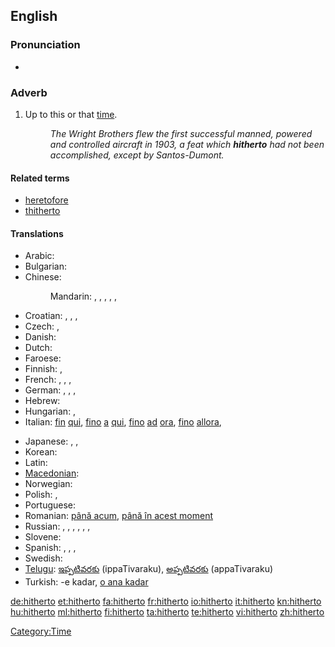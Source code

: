 ==English==

===Pronunciation===
* {{audio|en-us-hitherto.ogg|Audio (US)}}

===Adverb===
{{en-adv|-}}

# {{formal|or|legal}} Up to this or that [[time]]. <!--(used frequently in [[legal]] papers).-->
#: ''The Wright Brothers flew the first successful manned, powered and controlled aircraft in 1903, a feat which '''hitherto''' had not been accomplished, except by Santos-Dumont.''

====Related terms====
* [[heretofore]]
* [[thitherto]]

====Translations====
{{trans-top|up to this time}}
* Arabic: {{t|ar|حتى الآن|tr=Hattaa -l-'aana}}
* Bulgarian: {{t|bg|досега|tr=dosegá}}
* Chinese:
*: Mandarin: {{t|cmn|到目前為止|sc=Hani}},  {{t|cmn|到目前为止|tr=dào mùqián wéizhǐ|sc=Hani}},  {{t|cmn|迄今|tr=qìjīn|sc=Hani}},  {{t|cmn|迄今為止|sc=Hani}},  {{t|cmn|迄今为止|tr=qìjīn wéizhǐ|sc=Hani}},  {{t-|cmn|至今|tr=zhìjīn|sc=Hani}}
* Croatian: {{t+|hr|dosad|alt=dòsad}}, {{t-|hr|dosada|alt=dòsada}}, {{t-|hr|dotad|alt=dòtad}}, {{t|hr|dotada|alt=dòtada}}
* Czech: {{t|cs|doposud}}, {{t|cs|až dosud}}
* Danish: {{t|da|hidtil}}
* Dutch: {{t|nl|tot hiertoe}}
* Faroese: {{t-|fo|higartil|xs=Faroese}}
* Finnish: {{t-|fi|tähän mennessä}}, {{t|fi|siihen mennessä}}
* French: {{t+|fr|jusqu'ici}}, {{t+|fr|jusqu'alors}}, {{t|fr|jusqu'à maintenant}},  {{t|fr|jusqu'à présent}}
* German: {{t|de|bis dahin}}, {{t|de|bis dato}}, {{t+|de|bislang}},  {{t+|de|bisher}}
* Hebrew: {{t|he|עד כה}}
* Hungarian: {{t+|hu|eddig}},  {{t+|hu|addig}}
* Italian: [[fin]] [[qui]], [[fino]] [[a]] [[qui]], [[fino]] [[ad]] [[ora]], [[fino]] [[allora]],  {{t+|it|finora}}
{{trans-mid}}
* Japanese: {{t-|ja|今まで|tr=いままで, ima-made}},  {{t-|ja|これまで|tr=kore-made}},  {{t|ja|これまでのところ|tr=kore-made-no tokoro}}
* Korean: {{t|ko|여태|tr=yeotae|sc=Hang}}
* Latin: {{t+|la|adhuc|alt=adhūc}}
* [[Macedonian]]: {{t|mk|досега|tr=dósega}}
* Norwegian: {{t|no|hittil}}
* Polish: {{t|pl|dotychczas}}, {{t-|pl|dotąd}}
* Portuguese: {{t|pt|até então}}
* Romanian: [[până acum]], [[până în acest moment]]
* Russian: {{t|ru|пока что|tr=poká čto}} {{qualifier|read: poká što}},  {{t|ru|до сих пор|tr=do sih pór}},  {{t+|ru|пока|tr=poká}},  {{t|ru|на данный момент|tr=na dánnyj momént}},  {{t|ru|на настоящий момент|tr=na nastojáščij momént}}, {{t+|ru|доныне|tr=donýne}}, {{t+|ru|прежде|tr=préžde}}
* Slovene: {{t|sl|do zdaj}}
* Spanish: {{t|es|hasta ahora}},  {{t|es|hasta aquí}},  {{t|es|hasta este momento}}, {{t|es|en ese entonces}}
* Swedish: {{t+|sv|hittills}}
* [[Telugu]]: [[ఇప్పటివరకు]] (ippaTivaraku), [[అప్పటివరకు]] (appaTivaraku)
* Turkish: -e kadar, [[o ana kadar]]
{{trans-bottom}}

[[Category:Time]]

[[de:hitherto]]
[[et:hitherto]]
[[fa:hitherto]]
[[fr:hitherto]]
[[io:hitherto]]
[[it:hitherto]]
[[kn:hitherto]]
[[hu:hitherto]]
[[ml:hitherto]]
[[fi:hitherto]]
[[ta:hitherto]]
[[te:hitherto]]
[[vi:hitherto]]
[[zh:hitherto]]